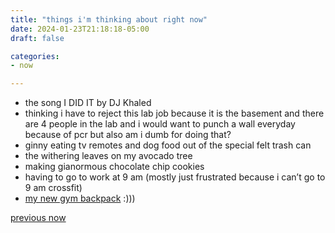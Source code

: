 ```yaml
---
title: "things i'm thinking about right now"
date: 2024-01-23T21:18:18-05:00
draft: false

categories: 
- now

---
```


- the song I DID IT by DJ Khaled
- thinking i have to reject this lab job because it is the basement and there are 4 people in the lab and i would want to punch a wall everyday because of pcr but also am i dumb for doing that?
- ginny eating tv remotes and dog food out of the special felt trash can
- the withering leaves on my avocado tree
- making gianormous chocolate chip cookies
- having to go to work at 9 am (mostly just frustrated because i can't go to 9 am crossfit)
- [my new gym backpack](https://builtforathletes.com/products/small-black-25l-gym-backpack) :))) 



[previous now](now_121623.qmd)